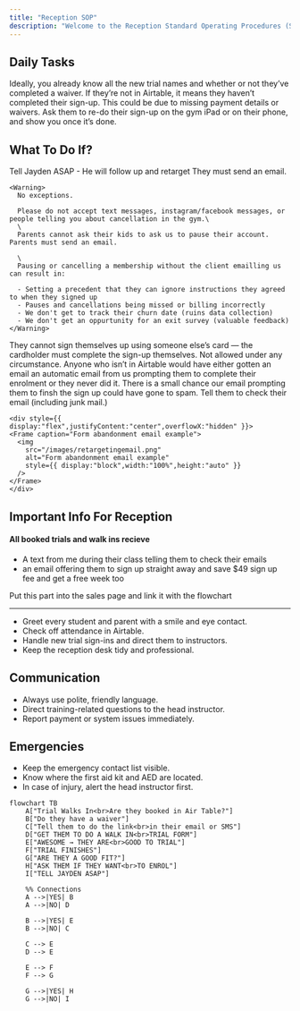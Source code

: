 ```yaml
---
title: "Reception SOP"
description: "Welcome to the Reception Standard Operating Procedures (SOP). This page outlines the key expectations and workflows for front desk and reception staff."
---
```


## Daily Tasks

<Steps>
  <Step title="Have I checked Airtable for any new trials that may be coming today?">
    Ideally, you already know all the new trial names and whether or not they’ve completed a waiver.
  </Step>
  <Step title="Have I introduced myself to anyone I don't know and confirmed they are in airtable?">
    If they’re not in Airtable, it means they haven’t completed their sign-up. This could be due to missing payment details or waivers. Ask them to re-do their sign-up on the gym iPad or on their phone, and show you once it’s done.
  </Step>
  <Step title="Have I Checked The Current Stop At Gate List">
    
  </Step>
  <Step title="Have I checked the current Churned Members List">
    
  </Step>
</Steps>

## What To Do If?

<AccordionGroup>
  <Accordion title="Trial is in Airtable - but they no-show their trial">
    Tell Jayden ASAP - He will follow up and retarget
  </Accordion>
  <Accordion title="A member wants to cancel, pause, or make changes to their billing">
    They must send an email.

    <Warning>
      No exceptions.

      Please do not accept text messages, instagram/facebook messages, or people telling you about cancellation in the gym.\
      \
      Parents cannot ask their kids to ask us to pause their account. Parents must send an email.

      \
      Pausing or cancelling a membership without the client emailling us can result in:

      - Setting a precedent that they can ignore instructions they agreed to when they signed up
      - Pauses and cancellations being missed or billing incorrectly
      - We don't get to track their churn date (ruins data collection)
      - We don't get an oppurtunity for an exit survey (valuable feedback)
    </Warning>
  </Accordion>
  <Accordion title="A Teenager Under 18 Wants To Enrol">
    They cannot sign themselves up using someone else’s card — the cardholder must complete the sign-up themselves.
  </Accordion>
  <Accordion title="Someone Wants To Pay Casually">
    Not allowed under any circumstance.
  </Accordion>
  <Accordion title="A Member Is Training But Cannot Be Found In Airtable">
    Anyone who isn’t in Airtable would have either gotten an email an automatic email from us prompting them to complete their enrolment or they never did it. There is a small chance our email prompting them to finsh the sign up could have gone to spam. Tell them to check their email (including junk mail.)

    <div style={{ display:"flex",justifyContent:"center",overflowX:"hidden" }}>
    <Frame caption="Form abandonment email example">
      <img
        src="/images/retargetingemail.png"
        alt="Form abandonment email example"
        style={{ display:"block",width:"100%",height:"auto" }}
      />
    </Frame>
    </div>
  </Accordion>
  <Accordion title="Someone Wants A Discount Or Says They Cannot Afford Training">
    
  </Accordion>
</AccordionGroup>

## Important Info For Reception

#### All booked trials and walk ins recieve

- A text from me during their class telling them to check their emails
- an email offering them to sign up straight away and save \$49 sign up fee and get a free week too

Put this part into the sales page and link it with the flowchart

---

- Greet every student and parent with a smile and eye contact.
- Check off attendance in Airtable.
- Handle new trial sign-ins and direct them to instructors.
- Keep the reception desk tidy and professional.

## Communication

- Always use polite, friendly language.
- Direct training-related questions to the head instructor.
- Report payment or system issues immediately.

## Emergencies

- Keep the emergency contact list visible.
- Know where the first aid kit and AED are located.
- In case of injury, alert the head instructor first.

```mermaid
flowchart TB
    A["Trial Walks In<br>Are they booked in Air Table?"]
    B["Do they have a waiver"]
    C["Tell them to do the link<br>in their email or SMS"]
    D["GET THEM TO DO A WALK IN<br>TRIAL FORM"]
    E["AWESOME → THEY ARE<br>GOOD TO TRIAL"]
    F["TRIAL FINISHES"]
    G["ARE THEY A GOOD FIT?"]
    H["ASK THEM IF THEY WANT<br>TO ENROL"]
    I["TELL JAYDEN ASAP"]

    %% Connections
    A -->|YES| B
    A -->|NO| D

    B -->|YES| E
    B -->|NO| C

    C --> E
    D --> E

    E --> F
    F --> G

    G -->|YES| H
    G -->|NO| I
```